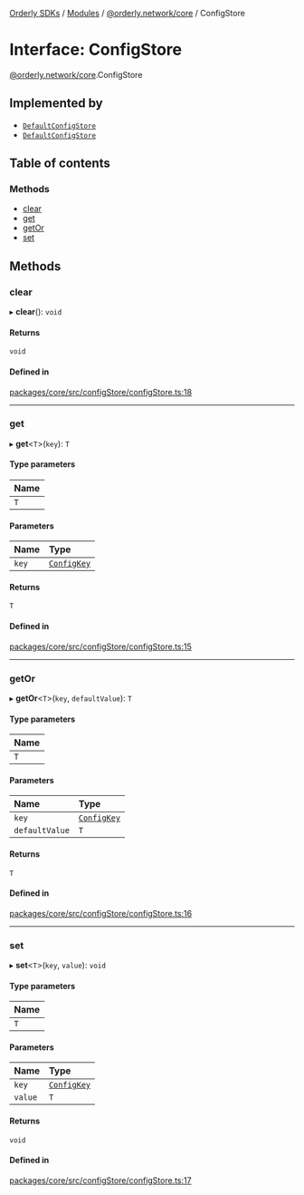 [Orderly SDKs](./../README) / [Modules](./../modules) / [@orderly.network/core](./../modules/orderly_network_core) / ConfigStore

# Interface: ConfigStore

[@orderly.network/core](./../modules/orderly_network_core).ConfigStore

## Implemented by

- [`DefaultConfigStore`](./../classes/orderly_network_core.DefaultConfigStore)
- [`DefaultConfigStore`](./../classes/orderly_network_core.DefaultConfigStore)

## Table of contents

### Methods

- [clear](./orderly_network_core.ConfigStore#clear)
- [get](./orderly_network_core.ConfigStore#get)
- [getOr](./orderly_network_core.ConfigStore#getor)
- [set](./orderly_network_core.ConfigStore#set)

## Methods

### clear

▸ **clear**(): `void`

#### Returns

`void`

#### Defined in

[packages/core/src/configStore/configStore.ts:18](./https://gitlab.com/orderlynetwork/orderly-fe/orderly-web/-/blob/3f38d838/packages/core/src/configStore/configStore.ts#L18)

___

### get

▸ **get**\<`T`\>(`key`): `T`

#### Type parameters

| Name |
| :------ |
| `T` |

#### Parameters

| Name | Type |
| :------ | :------ |
| `key` | [`ConfigKey`](./../modules/orderly_network_core#configkey) |

#### Returns

`T`

#### Defined in

[packages/core/src/configStore/configStore.ts:15](./https://gitlab.com/orderlynetwork/orderly-fe/orderly-web/-/blob/3f38d838/packages/core/src/configStore/configStore.ts#L15)

___

### getOr

▸ **getOr**\<`T`\>(`key`, `defaultValue`): `T`

#### Type parameters

| Name |
| :------ |
| `T` |

#### Parameters

| Name | Type |
| :------ | :------ |
| `key` | [`ConfigKey`](./../modules/orderly_network_core#configkey) |
| `defaultValue` | `T` |

#### Returns

`T`

#### Defined in

[packages/core/src/configStore/configStore.ts:16](./https://gitlab.com/orderlynetwork/orderly-fe/orderly-web/-/blob/3f38d838/packages/core/src/configStore/configStore.ts#L16)

___

### set

▸ **set**\<`T`\>(`key`, `value`): `void`

#### Type parameters

| Name |
| :------ |
| `T` |

#### Parameters

| Name | Type |
| :------ | :------ |
| `key` | [`ConfigKey`](./../modules/orderly_network_core#configkey) |
| `value` | `T` |

#### Returns

`void`

#### Defined in

[packages/core/src/configStore/configStore.ts:17](./https://gitlab.com/orderlynetwork/orderly-fe/orderly-web/-/blob/3f38d838/packages/core/src/configStore/configStore.ts#L17)
